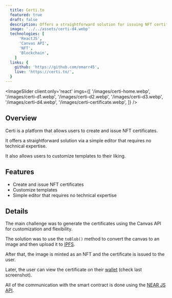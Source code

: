 ```yaml
---
  title: Certi.to
  featured: true
  draft: false
  description: Offers a straightforward solution for issuing NFT certificates, with customizable templates and a simple editor that requires no technical expertise.
  image: '../../assets/certi-d4.webp'
  technologies: [
      'ReactJS',
      'Canvas API',
      'NFT',
      'Blockchain',
    ]
  links: {
    github: 'https://github.com/omarr45',
    live: 'https://certi.to/',
  }
---
```



<ImageSlider
  client:only='react'
  imgs={[
    '/images/certi-home.webp',
    '/images/certi-d1.webp',
    '/images/certi-d2.webp',
    '/images/certi-d3.webp',
    '/images/certi-d4.webp',
    '/images/certi-certificate.webp',
  ]}
/>

## Overview

Certi is a platform that allows users to create and issue NFT certificates.

It offers a straightforward solution via a simple editor that requires no technical expertise.

It also allows users to customize templates to their liking.

## Features

- Create and issue NFT certificates
- Customize templates
- Simple editor that requires no technical expertise

## Details

The main challenge was to generate the certificates using the Canvas API for customization and flexibility.

The solution was to use the `toBlob()` method to convert the canvas to an image and then upload it to [IPFS](https://ipfs.tech/).

After that, the image is minted as an NFT and the certificate is issued to the user.

Later, the user can view the certificate on their [wallet](https://app.mynearwallet.com/nft-detail/mintapp.certi.near/bafybeifhm5ib6htqcflcof6rxbf3kxe4urpcg3gaaqybes4u565s7drlw4) (check last screenshot).

All of the communication with the smart contract is done using the [NEAR JS API](https://docs.near.org/tools/near-api-js/quick-reference).
